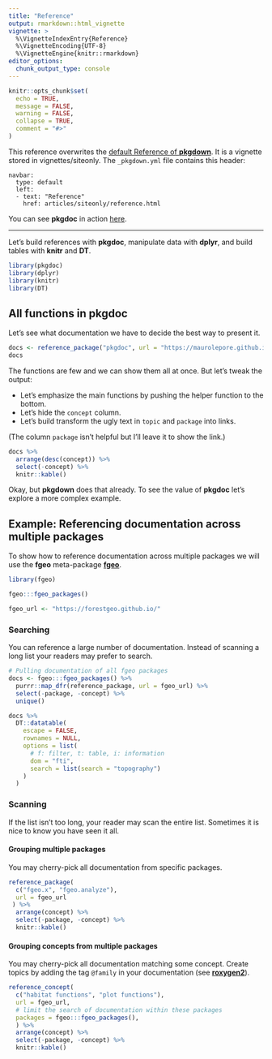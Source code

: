 ```yaml
---
title: "Reference"
output: rmarkdown::html_vignette
vignette: >
  %\VignetteIndexEntry{Reference}
  %\VignetteEncoding{UTF-8}
  %\VignetteEngine{knitr::rmarkdown}
editor_options: 
  chunk_output_type: console
---
```


```r
knitr::opts_chunk$set(
  echo = TRUE,
  message = FALSE,
  warning = FALSE,
  collapse = TRUE,
  comment = "#>"
)
```

This reference overwrites the [default Reference of __pkgdown__](https://pkgdown.r-lib.org/reference/build_articles.html). It is a vignette stored in vignettes/siteonly. The `_pkgdown.yml` file contains this header:

```
navbar:
  type: default
  left:
  - text: "Reference"
    href: articles/siteonly/reference.html
```

You can see __pkgdoc__ in action [here](https://forestgeo.github.io/fgeo/articles/siteonly/reference.html).

---

Let's build references with __pkgdoc__, manipulate data with __dplyr__, and build tables with __knitr__ and __DT__. 

```r
library(pkgdoc)
library(dplyr)
library(knitr)
library(DT)
```

## All functions in pkgdoc

Let's see what documentation we have to decide the best way to present it.

```r
docs <- reference_package("pkgdoc", url = "https://maurolepore.github.io/")
docs
```

The functions are few and we can show them all at once. But let's tweak the output:

* Let's emphasize the main functions by pushing the helper function to the bottom.
* Let's hide the `concept` column. 
* Let's build transform the ugly text in `topic` and `package` into links. 

(The column `package` isn't helpful but I'll leave it to show the link.)

```r
docs %>% 
  arrange(desc(concept)) %>% 
  select(-concept) %>% 
  knitr::kable()
```

Okay, but __pkgdown__ does that already. To see the value of __pkgdoc__ let's explore a more complex example.

## Example: Referencing documentation across multiple packages

To show how to reference documentation across multiple packages we will use the __fgeo__ meta-package [__fgeo__](https://forestgeo.github.io/).

```r
library(fgeo)

fgeo:::fgeo_packages()

fgeo_url <- "https://forestgeo.github.io/"

```

### Searching

You can reference a large number of documentation. Instead of scanning a long list your readers may prefer to search.

```r
# Pulling documentation of all fgeo packages
docs <- fgeo:::fgeo_packages() %>% 
  purrr::map_dfr(reference_package, url = fgeo_url) %>% 
  select(-package, -concept) %>% 
  unique()

docs %>% 
  DT::datatable(
    escape = FALSE,
    rownames = NULL,
    options = list(
      # f: filter, t: table, i: information
      dom = "fti",
      search = list(search = "topography")
    )
  )
```

### Scanning

If the list isn't too long, your reader may scan the entire list. Sometimes it is nice to know you have seen it all.

#### Grouping multiple packages

You may cherry-pick all documentation from specific packages.

```r
reference_package(
  c("fgeo.x", "fgeo.analyze"), 
  url = fgeo_url
 ) %>% 
  arrange(concept) %>% 
  select(-package, -concept) %>% 
  knitr::kable()
```

#### Grouping concepts from multiple packages

You may cherry-pick all documentation matching some concept. Create topics by adding the tag `@family` in your documentation  (see [__roxygen2__](https://cran.r-project.org/web/packages/roxygen2/vignettes/rd.html)).

```r
reference_concept(
  c("habitat functions", "plot functions"),
  url = fgeo_url,
  # limit the search of documentation within these packages
  packages = fgeo:::fgeo_packages(),
  ) %>% 
  arrange(concept) %>%
  select(-package, -concept) %>% 
  knitr::kable()
```
